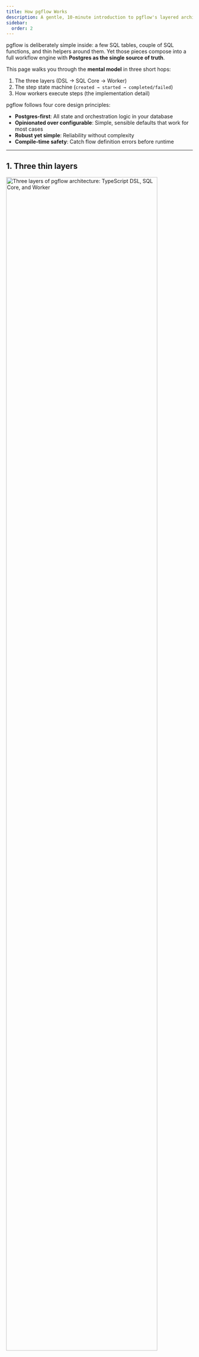 ```yaml
---
title: How pgflow Works
description: A gentle, 10-minute introduction to pgflow's layered architecture, state model, and execution cycle
sidebar:
  order: 2
---
```



pgflow is deliberately simple inside:
a few SQL tables, couple of SQL functions, and thin helpers around them.
Yet those pieces compose into a full workflow engine with **Postgres as the single source of truth**.

This page walks you through the **mental model** in three short hops:

1. The three layers (DSL → SQL Core → Worker)
2. The step state machine (`created → started → completed/failed`)
3. How workers execute steps (the implementation detail)

pgflow follows four core design principles:
- **Postgres-first**: All state and orchestration logic in your database
- **Opinionated over configurable**: Simple, sensible defaults that work for most cases
- **Robust yet simple**: Reliability without complexity
- **Compile-time safety**: Catch flow definition errors before runtime

---

## 1. Three thin layers

<img src="/diagrams/three-layers.svg" alt="Three layers of pgflow architecture: TypeScript DSL, SQL Core, and Worker" width="90%" />

Layer cheat-sheet:

| Layer | What it does | Lives where |
|-------|--------------|-------------|
| **TypeScript DSL** | Describe the flow shape with full type inference | Your repo |
| **SQL Core** | Owns all **state** & orchestration logic | A handful of Postgres tables + functions |
| **Worker** | Executes user code, then **reports back** | Edge Function by default (but can be anything) |

<Aside type="tip" title="Swap the Worker if you like">
Edge Worker is just a convenience wrapper.
Any process that can coordinate with the SQL Core (call `read_with_poll`, `start_tasks`, then `complete_task` / `fail_task`) will work.
This modular design lets you use pgflow with any runtime environment that can connect to Postgres.
</Aside>

---

## 2. All state lives in SQL 📊

pgflow uses two categories of tables:

**Definition tables:**
- `flows` - Workflow identities and global options
- `steps` - DAG nodes with option overrides
- `deps` - DAG edges between steps

**Runtime tables:**
- `runs` - One row per workflow execution
- `step_states` - Tracks each step's **current state**
- `step_tasks` - Execution units for step processing (implementation detail)

Because updates happen **inside the same transaction** that handles the queue message, pgflow gets ACID guarantees "for free".

---

## 3. Steps drive your workflow

A workflow run finishes when every step reaches a terminal status (completed or failed). Each step in `pgflow.step_states` follows this lifecycle:

```
created → started → completed
                  ↘ failed
```

- **created**: Step exists but dependencies aren't met yet
- **started**: All dependencies complete, step is executing
- **completed/failed**: Step has finished

### How workers execute steps

Behind the scenes, when a step becomes ready, workers handle the execution through a simple 3-call sequence:

1. `read_with_poll` → locks queue messages  
2. `start_tasks` → marks task started, builds input  
3. `complete_task/fail_task` → finishes task, moves step forward

<Aside type="note" title="Implementation detail">
If you're just calling `start_flow()` and checking results, you don't need to know about this coordination. It's handled automatically by pgflow's SQL Core.
</Aside>

:::note[Looks just like "queue-of-queues"]
If you ever wrote code that:

```pseudo
job = dequeue()
process(job)
enqueue(next_job)
```

...then you already understand pgflow.

The SQL Core simply **wraps** that pattern so you stop rewriting it.
:::

---

## 4. Ultra-short example (2 sequential steps)

### Flow definition

```typescript title="supabase/functions/_flows/greet_user.ts" "\"full_name\"" "input.full_name"
import { Flow } from "npm:@pgflow/dsl";

type Input = { first: string; last: string };

export default new Flow<Input>({ slug: "greet_user" })
  .step(
    { slug: "full_name" },
    (input) => `${input.run.first} ${input.run.last}` // return type inferred
  )
  .step(
    { slug: "greeting", dependsOn: ["full_name"] },
    (input) => `Hello, ${input.full_name}!` // safe access, full IntelliSense
  );
```

### What the compiler generates

```sql
SELECT pgflow.create_flow('greet_user');
SELECT pgflow.add_step('greet_user', 'full_name');
SELECT pgflow.add_step('greet_user', 'greeting', ARRAY['full_name']);
```

No boilerplate, no hand-written DAG SQL.

---

## 5. Type safety from end to end

Only the **initial input type** is annotated (`Input`).
Every other type is **inferred**:

- Return type of `full_name` ➜ becomes `input.full_name` type
- The compiler prevents you from referencing `input.summary` if it does not exist
- Refactors propagate instantly—change one handler's return type, dependent steps turn red in your IDE

<Aside type="note">
This eliminates a whole class of runtime bugs: accessing data that will never be produced.
</Aside>

When a step executes, its input combines the flow input with outputs from dependencies:

```json
// If 'greeting' depends on 'full_name', its input looks like:
{
  "run": { "first": "Jane", "last": "Doe" },
  "full_name": "Jane Doe"
}
```

---

## 6. Why the three-layer design is liberating

Because *all* orchestration lives in the SQL Core:

- Workers are **stateless** – they can crash or scale horizontally
- You can mix & match: one flow processed by Edge Functions, another by a Rust service
- Observability is trivial—`SELECT * FROM pgflow.runs` is your dashboard

The modular design means:
- **Any worker** can process any flow (workers just call SQL functions)
- **Automatic retries** with exponential backoff for transient failures
- **Horizontal scaling** with multiple worker instances
- **Zero vendor lock-in** – swap the worker layer anytime

---

## Recap

1. **Three simple layers** keep concerns separate.
2. **All state** is in Postgres tables—easy to query, backup, and reason about.
3. **Four SQL functions** (`read_with_poll`, `start_tasks`, `complete_task`, `fail_task`) advance the graph transactionally.
4. The model feels like "a job queue that enqueues the next job", but pgflow does the wiring.
5. **Type inference** guarantees that every step only consumes data that actually exists.

You now have the core mental model needed for the rest of the docs—no more than ten minutes well spent 🚀
